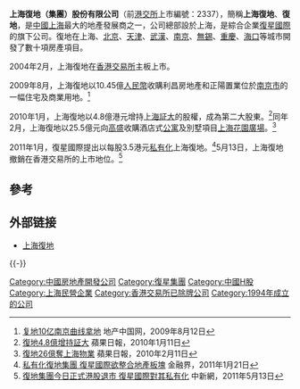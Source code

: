 {{Infobox_Company |
  company_name_zh = 上海復地集團 |
  company_name = 上海復地集團 |
  company_logo = [[File:Forte.gif|File:Forte.gif]] |
  company_type = [[民營企業|民營企業]] |
  foundation = 1994年 |
  location =[[中國|中國]][[上海|上海]]|
  industry = [[房地產|房地產]]|
  key_people = [[董事長|董事長]]：[[郭廣昌|郭廣昌]] | 
  sales =  |
  profit =  |
  asset = |
  market_value = |
  num_employees = |
  revenue = |
  products = |
  homepage = [http://www.forte.com.cn 上海復地]
}}

'''上海復地（集團）股份有限公司'''（前[[港交所|港交所]]上市編號：2337），簡稱'''上海復地'''、'''復地'''，是[[中國|中國]][[上海|上海]]最大的地產發展商之一，公司總部設於上海，是綜合企業[[復星國際|復星國際]]的旗下公司。復地在上海、[[北京|北京]]、[[天津|天津]]、[[武漢|武漢]]、[[南京|南京]]、[[無錫|無錫]]、[[重慶|重慶]]、[[海口|海口]]等城市開發了數十項房產項目。

2004年2月，上海復地在[[香港交易所|香港交易所]]主板上市。

2009年8月，上海復地以10.45億[[人民幣|人民幣]]收購利昌房地產和正陽置業位於[[南京市|南京市]]的一幅住宅及商業用地。<ref>[http://house.china.com.cn/henan/view/67928.htm 复地10亿南京曲线拿地]{{dead link|date=2018年5月 |bot=InternetArchiveBot |fix-attempted=yes }} 地产中国网，2009年8月12日</ref>

2010年1月，上海復地以4.8億港元增持[[上海証大|上海証大]]的股權，成為第二大股東。<ref>[http://hk.apple.nextmedia.com/template/apple/art_main.php?iss_id=20100111&sec_id=15307&subsec=15320&art_id=13613376 復地4.8億增持証大] 蘋果日報，2010年1月11日</ref>同年2月，上海復地以25.5億元向[[高盛|高盛]]收購酒店式[[公寓|公寓]]及別墅項目[[上海花園廣場|上海花園廣場]]。<ref>[http://hk.apple.nextmedia.com/template/apple/art_main.php?iss_id=20100211&sec_id=15307&subsec=15320&art_id=13720131 復地26億奪上海物業] 蘋果日報，2010年2月11日</ref>

2011年1月，復星國際提出以每股3.5港元[[私有化|私有化]]上海復地。<ref>[http://hk.jrj.com.cn/2011/01/2106069042469.shtml 私有化復地集團 復星國際欲整合地產板塊] {{Wayback|url=http://hk.jrj.com.cn/2011/01/2106069042469.shtml |date=20120107045427 }} 金融界，2011年1月21日</ref>5月13日，上海復地撤銷在香港交易所的上市地位。<ref>[http://big5.chinanews.com:89/stock/2011/05-13/3037513.shtml 復地集團今日正式港股退市 復星國際對其私有化] {{Wayback|url=http://big5.chinanews.com:89/stock/2011/05-13/3037513.shtml |date=20110722154345 }} 中新網，2011年5月13日</ref>

==參考==
{{reflist}}

== 外部链接 ==
* [https://www.forte.com.cn/ 上海復地]{{Wayback|url=https://www.forte.com.cn/ |date=20201026000929 }}

{{-}}
{{復星國際}}
{{大陸房地產公司}}

[[Category:中國房地產開發公司|Category:中國房地產開發公司]]
[[Category:復星集團|Category:復星集團]]
[[Category:中國H股|Category:中國H股]]
[[Category:上海民營企業|Category:上海民營企業]]
[[Category:香港交易所已除牌公司|Category:香港交易所已除牌公司]]
[[Category:1994年成立的公司|Category:1994年成立的公司]]